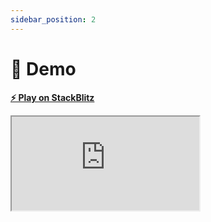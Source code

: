 ```yaml
---
sidebar_position: 2
---
```


# 📅 Demo

**[⚡️ Play on StackBlitz](https://stackblitz.com/~/github.com/ngeenx/nx-react-calendar-heatmap-demo)**

<iframe className="embed-iframe" src="https://stackblitz.com/~/github.com/ngeenx/nx-react-calendar-heatmap-demo?embed=1&file=src/App.tsx&hideExplorer=1&hideNavigation=1&view=preview"></iframe>
